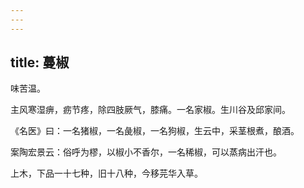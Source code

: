 ```yaml
---
---
---
```

title: 蔓椒
---



味苦温。

主风寒湿痹，疬节疼，除四肢厥气，膝痛。一名家椒。生川谷及邱家间。

《名医》曰：一名猪椒，一名彘椒，一名狗椒，生云中，采茎根煮，酿酒。

案陶宏景云：俗呼为樛，以椒小不香尔，一名稀椒，可以蒸病出汗也。

上木，下品一十七种，旧十八种，今移芫华入草。